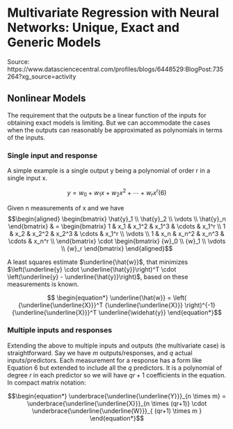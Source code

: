 # Multivariate Regression with Neural Networks: Unique, Exact and Generic Models

Source: https://www.datasciencecentral.com/profiles/blogs/6448529:BlogPost:735264?xg_source=activity

##  Nonlinear Models

The requirement that the outputs be a linear function of the inputs for obtaining exact models is limiting. But we can accommodate the cases when the outputs can reasonably be approximated as polynomials in terms of the inputs.

### Single input and response
A simple example is a single output y being a polynomial of order r in a single input x.

$$
                 \begin{equation*} y = w_0 + w_1 x + w_2 x^2 + \cdots + w_r x^r \end{equation*}                 (6)
$$

Given n measurements of x and \hat{y} we have
$$\begin{aligned}
\begin{bmatrix} \hat{y}_1 \\ 
    \hat{y}_2 \\ 
    \vdots \\ 
    \hat{y}_n 
\end{bmatrix} & =
\begin{bmatrix} 1 & x_1 & x_1^2 & x_1^3 & \cdots & x_1^r  \\
    1 & x_2 & x_2^2 & x_2^3 & \cdots & x_1^r  \\
    \vdots \\
    1 & x_n & x_n^2 & x_n^3 & \cdots & x_n^r  \\
\end{bmatrix} \cdot
\begin{bmatrix} {w}_0 \\ 
    {w}_1 \\ 
    \vdots \\ 
    {w}_r 
\end{bmatrix}
\end{aligned}$$

           

A least squares estimate $\underline{\hat{w}}$, that minimizes $\left(\underline{y} \cdot  \underline{\hat{y}}\right)^T \cdot \left(\underline{y}  - \underline{\hat{y}}\right)$, based on these measurements is known.

$$
\begin{equation*} \underline{\hat{w}} = \left( {\underline{\underline{X}}}^T {\underline{\underline{X}}} \right)^{-1} {\underline{\underline{X}}}^T \underline{\widehat{y}} \end{equation*}$$


### Multiple inputs and responses
Extending the above to multiple inputs and outputs (the multivariate case) is straightforward. Say we have $m$ outputs/responses, and $q$ actual inputs/predictors. Each measurement for a response has a form like Equation 6 but extended to include all the $q$ predictors. It is a polynomial of degree $r$ in each predictor so we will have $qr + 1$ coefficients in the equation. In compact matrix notation:

$$\begin{equation*} \underbrace{\underline{\underline{Y}}}_{n \times m} = \underbrace{\underline{\underline{X}}}_{n \times (qr+1)} \cdot \underbrace{\underline{\underline{W}}}_{ (qr+1) \times m } \end{equation*}$$


